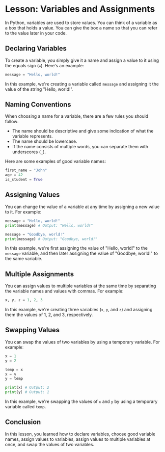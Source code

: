 # Lesson: Variables and Assignments

In Python, variables are used to store values. You can think of a variable as a box that holds a value. You can give the box a name so that you can refer to the value later in your code.

## Declaring Variables

To create a variable, you simply give it a name and assign a value to it using the equals sign (`=`). Here's an example:

```python
message = "Hello, world!"
```

In this example, we're creating a variable called `message` and assigning it the value of the string "Hello, world!".

## Naming Conventions

When choosing a name for a variable, there are a few rules you should follow:

- The name should be descriptive and give some indication of what the variable represents.
- The name should be lowercase.
- If the name consists of multiple words, you can separate them with underscores (`_`).

Here are some examples of good variable names:

```python
first_name = "John"
age = 42
is_student = True
```

## Assigning Values

You can change the value of a variable at any time by assigning a new value to it. For example:

```python
message = "Hello, world!"
print(message) # Output: "Hello, world!"

message = "Goodbye, world!"
print(message) # Output: "Goodbye, world!"
```

In this example, we're first assigning the value of "Hello, world!" to the `message` variable, and then later assigning the value of "Goodbye, world!" to the same variable.

## Multiple Assignments

You can assign values to multiple variables at the same time by separating the variable names and values with commas. For example:

```python
x, y, z = 1, 2, 3
```

In this example, we're creating three variables (`x`, `y`, and `z`) and assigning them the values of 1, 2, and 3, respectively.

## Swapping Values

You can swap the values of two variables by using a temporary variable. For example:

```python
x = 1
y = 2

temp = x
x = y
y = temp

print(x) # Output: 2
print(y) # Output: 1
```

In this example, we're swapping the values of `x` and `y` by using a temporary variable called `temp`.

## Conclusion

In this lesson, you learned how to declare variables, choose good variable names, assign values to variables, assign values to multiple variables at once, and swap the values of two variables.

